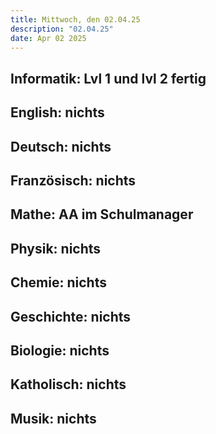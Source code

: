```yaml
---
title: Mittwoch, den 02.04.25
description: "02.04.25"
date: Apr 02 2025
---
```

## Informatik: Lvl 1 und lvl 2 fertig
## English: nichts
## Deutsch: nichts
## Französisch: nichts
## Mathe: AA im Schulmanager
## Physik: nichts
## Chemie: nichts
## Geschichte: nichts
## Biologie: nichts
## Katholisch: nichts
## Musik: nichts